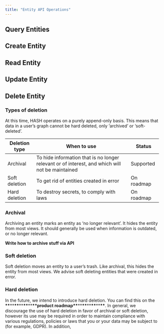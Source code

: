 ```yaml
---
title: "Entity API Operations"
---
```


## Query Entities

## Create Entity

## Read Entity

## Update Entity

## Delete Entity

### Types of deletion

At this time, HASH operates on a purely append-only basis. This means that data in a user’s graph cannot be hard deleted, only ‘archived’ or ‘soft-deleted’.

| Deletion type | When to use                                                                                     | Status     |
| ------------- | ----------------------------------------------------------------------------------------------- | ---------- |
| Archival      | To hide information that is no longer relevant or of interest, and which will not be maintained | Supported  |
| Soft deletion | To get rid of entities created in error                                                         | On roadmap |
| Hard deletion | To destroy secrets, to comply with laws                                                         | On roadmap |

### Archival

Archiving an entity marks an entity as ‘no longer relevant’. It hides the entity from most views. It should generally be used when information is outdated, or no longer relevant.

**Write how to archive stuff via API**

### Soft deletion

Soft deletion moves an entity to a user’s trash. Like archival, this hides the entity from most views. We advise soft deleting entities that were created in error.

### Hard deletion

In the future, we intend to introduce hard deletion. You can find this on the **\*\***\*\***\*\***\*\***\*\***\*\***\*\***product roadmap**\*\***\*\***\*\***\*\***\*\***\*\***\*\***. In general, we discourage the use of hard deletion in favor of archival or soft deletion, however its use may be required in order to maintain compliance with various regulations, policies or laws that you or your data may be subject to (for example, GDPR). In addition,
